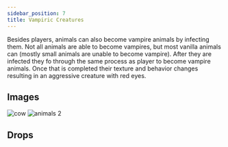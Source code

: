 ```yaml
---
sidebar_position: 7
title: Vampiric Creatures
---
```



Besides players, animals can also become vampire animals by infecting them. Not all animals are able to become vampires, but most vanilla animals can (mostly small animals are unable to become vampire).
After they are infected they fo through the same process as player to become vampire animals. Once that is completed their texture and behavior changes resulting in an aggressive creature with red eyes.

## Images

<img src={cow} width={300} alt="cow"/>
<img src={animals2} width={500} alt="animals 2"/>

## Drops